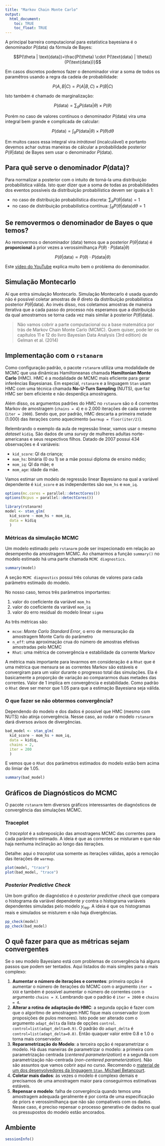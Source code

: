 ```yaml
---
title: "Markov Chain Monte Carlo"
output:
  html_document:
    toc: TRUE
    toc_float: TRUE
---
```


A principal barreira computacional para estatística bayesiana é o denominador $P(\text{data})$ da fórmula de Bayes:

$$P(\theta | \text{data})=\frac{P(\theta) \cdot P(\text{data} | \theta)}{P(\text{data})}$$

Em casos discretos podemos fazer o denominador virar a soma de todos os paramêtros usando a regra da cadeia de probabilidade:

$$P(A,B|C)=P(A|B,C) \times P(B|C)$$

Isto também é chamado de marginalização:

$$P(\text{data})=\sum_{\theta} P(\text{data} | \theta) \times P(\theta)$$

Porém no caso de valores contínuos o denominador $P(\text{data})$ vira uma integral bem grande e complicada de calcular:

$$P(\text{data})=\int_{\theta} P(\text{data} | \theta) \times P(\theta)d \theta$$

Em muitos casos essa integral vira *intrátavel* (incalculável) e portanto devemos achar outras maneiras de cálcular a probabilidade posterior $P(\theta | \text{data})$ de Bayes sem usar o denominador $P(\text{data})$.

## Para quê serve o denominador $P(\text{data})$?

Para normalizar a posterior com o intuito de torná-la uma distribuição probabilística válida. Isto quer dizer que a soma de todas as probabilidades dos eventos possíveis da distribuição probabilística devem ser iguais a 1:

* no caso de distribuição probabilística discreta: $\sum_{\theta} P(\theta | \text{data}) = 1$
* no caso de distribuição probabilística contínua: $\int_{\theta} P(\theta | \text{data})d \theta = 1$

## Se removermos o denominador de Bayes o que temos?

Ao removermos o denominador $(\text{data})$ temos que a posterior $P(\theta | \text{data})$ é **proporcional** à prior vezes a verossimilhança $P(\theta) \cdot P(\text{data} | \theta)$

$$P(\theta | \text{data}) \propto P(\theta) \cdot P(\text{data} | \theta)$$

Este [vídeo do YouTube](https://youtu.be/8FbqSVFzmoY) explica muito bem o problema do denominador.

## Simulação Montecarlo

Aí que entra simulação Montecarlo. Simulação Montecarlo é usada quando não é possível coletar amostras de $\theta$ direto da distribuição probabilística posterior $P(\theta | \text{data})$. Ao invés disso, nos coletamos amostras de maneira iterativa que a cada passo do processo nós esperamos que a distribuição da qual amostramos se torna cada vez mais similar à posterior $P(\theta | \text{data})$.

>Não vamos cobrir a parte computacional ou a base matemática por trás de Markov Chain Monte Carlo (MCMC). Quem quiser, pode ler os capítulos 11 e 12 do livro Bayesian Data Analysis (3rd edition) de Gelman et al. (2014)

## Implementação com o `rstanarm`

Como configuração padrão, o pacote `rstanarm` utiliza uma modalidade de MCMC que usa dinâmicas Hamiltoneanas chamada **Hamiltonian Monte Carlo** (HMC). HMC é a modalidade de MCMC mais eficiente para gerar inferências Bayesianas. Em especial, `rstanarm` e a linguagem `Stan` usam HMC com uma técnica chamada **No-U-Turn Sampling** (NUTS), que faz HMC ser bem eficiente e não desperdiça amostragens.

Além disso, os argumentos padrões do HMC no `rstanarm` são o 4 correntes Markov de amostragem (`chains = 4`) e o 2.000 iterações de cada corrente (`iter = 2000`). Sendo que, por padrão, HMC descarta a primeira metade (1.000) das iterações como aquecimento (`warmup = floor(iter/2)`).

Relembrando o exemplo da aula de regressão linear, vamos usar o mesmo *dataset* `kidiq`. São dados de uma *survey* de mulheres adultas norte-americanas e seus respectivos filhos. Datado de 2007 possui 434 observações e 4 variáveis:

* `kid_score`: QI da criança;
* `mom_hs`: binária (0 ou 1) se a mãe possui diploma de ensino médio;
* `mom_iq`: QI da mãe; e
* `mom_age`: idade da mãe.

Vamos estimar um modelo de regressão linear Bayesiano na qual a variável dependente é `kid_score` e as independentes são `mom_hs` e `mom_iq`.

```r
options(mc.cores = parallel::detectCores())
options(Ncpus = parallel::detectCores())

library(rstanarm)
model <- stan_glm(
  kid_score ~ mom_hs + mom_iq,
  data = kidiq
  )
```

### Métricas da simulação MCMC

Um modelo estimado pelo `rstanarm` pode ser inspecionado em relação ao desempenho da amostragem MCMC. Ao chamarmos a função `summary()` no modelo estimado há uma parte chamada `MCMC diagnostics`.

```r
summary(model)
```

A seção `MCMC diagnostics` possui três colunas de valores para cada parâmetro estimado do modelo.

No nosso caso, temos três parâmetros importantes:

1. valor do coeficiente da variável `mom_hs`
2. valor do coeficiente da variável `mom_iq`
3. valor do erro residual do modelo linear `sigma`

As três métricas são:

* `mcse`: *Monte Carlo Standard Error*, o erro de mensuração da amostragem Monte Carlo do parâmetro
* `n_eff`: uma aproximação crua do número de amostras efetivas amostradas pelo MCMC
* `Rhat`: uma métrica de convergência e estabilidade da corrente Markov

A métrica mais importante para levarmos em consideração é a `Rhat` que é uma métrica que mensura se as correntes Markov são estáveis e convergiram para um valor durante o progresso total das simulações. Ela é basicamente a proporção de variação ao compararmos duas metades das correntes. Valor de $1$ implica em convergência e estabilidade. Como padrão o `Rhat` deve ser menor que $1.05$ para que a estimação Bayesiana seja válida.

### O que fazer se não obtermos convergência?

Dependendo do modelo e dos dados é possível que HMC (mesmo com NUTS) não atinja convergência. Nesse caso, ao rodar o modelo `rstanarm` dará diversos avisos de divergências.

```r
bad_model <- stan_glm(
  kid_score ~ mom_hs + mom_iq,
  data = kidiq,
  chains = 2,
  iter = 200
  )
```

E vemos que o `Rhat` dos parâmetros estimados do modelo estão bem acima do limiar de $1.05$.

```r
summary(bad_model)
```

## Gráficos de Diagnósticos do MCMC

O pacote `rstanarm` tem diversos gráficos interessantes de diagnósticos de convergência das simulações MCMC.

### Traceplot

O *traceplot* é a sobreposição das amostragens MCMC das correntes para cada parâmetro estimado. A ideia é que as correntes se misturam e que não haja nenhuma inclinação ao longo das iterações.

Detalhe: aqui o *traceplot* usa somente as iterações válidas, após a remoção das iterações de `warmup`.

```r
plot(model, "trace")
plot(bad_model, "trace")
```
### *Posterior Predictive Check*

Um bom gráfico de diagnóstico é o *posterior predictive check* que compara o histograma da variável dependente $y$ contra o histograma variáveis dependentes simuladas pelo modelo $y_{\text{rep}}$. A ideia é que os histogramas reais e simulados se misturem e não haja divergências.

```r
pp_check(model)
pp_check(bad_model)
```

## O quê fazer para que as métricas sejam convergentes

Se o seu modelo Bayesiano está com problemas de convergência há alguns passos que podem ser tentados. Aqui listados do mais simples para o mais complexo:

1. **Aumentar o número de iterações e correntes**: primeira opção é aumentar o número de iterações do MCMC com o argumento `iter = XXX` e também é possível aumentar o número de correntes com o argumento `chains = X`. Lembrando que o padrão é `iter = 2000` e `chains = 4`.
2. **Alterar a rotina de adaptação do HMC**: a segunda opção é fazer com que o algoritmo de amostragem HMC fique mais conservador (com proposições de pulos menores). Isto pode ser alterado com o argumento `adapt_delta` da lista de opções `control`. `control=list(adapt_delta=0.9)`. O padrão do `adapt_delta` é `control=list(adapt_delta=0.8)`. Então quaquer valor entre $0.8$ e $1.0$ o torna mais conservador.
3. **Reparametrização do Modelo**: a terceira opção é reparametrizar o modelo. Há duas maneiras de parametrizar o modelo: a primeira com parametrização centrada (*centered parameterization*) e a segunda com parametrização não-centrada (*non-centered parameterization*). Não são assuntos que vamos cobrir aqui no curso. Recomendo o [material de um dos desenvolvedores da linguagem `Stan`, Michael Betancourt](https://mc-stan.org/users/documentation/case-studies/divergences_and_bias.html).
4. **Coletar mais dados**: às vezes o modelo é complexo demais e precisamos de uma amostragem maior para conseguirmos estimativas estáveis.
5. **Repensar o modelo**: falha de convergência quando temos uma amostragem adequada geralmente é por conta de uma especificação de priors e verossimilhança que não são compatíveis com os dados. Nesse caso, é preciso repensar o processo generativo de dados no qual os pressupostos do modelo estão ancorados.

## Ambiente

```r
sessionInfo()
```

